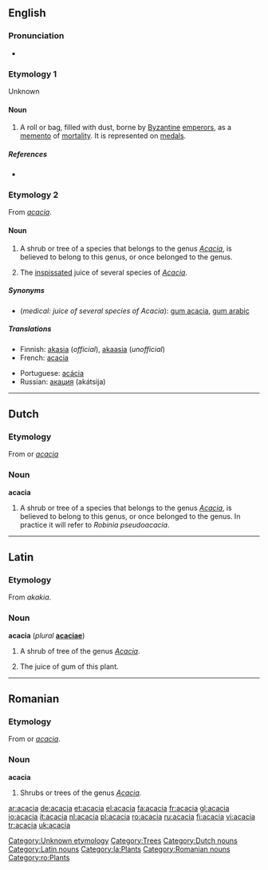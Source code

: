 ==English==

===Pronunciation===
*{{audio|en-us-acacia.ogg|Audio (US)}}
*:{{rhymes|eɪʃə}}

===Etymology 1===
Unknown [[Category:Unknown etymology]]

====Noun====
{{en-noun}}

# {{context|antiquities}} A roll or bag, filled with dust, borne by [[Byzantine]] [[emperor]]s, as a [[memento]] of [[mortality]]. It is represented on [[medal]]s.

{{commonspar|Acacia}}

=====References=====
*{{R:1913}}

===Etymology 2===
From {{L.}} ''[[#Latin|acacia]]''.

====Noun====
{{en-noun}}

# {{botany}} A shrub or tree of a species that belongs to the genus ''[[Acacia]]'', is believed to belong to this genus, or once belonged to the genus. 
# {{pharmacy}} The [[inspissated]] juice of several species of ''[[Acacia]]''.

=====Synonyms=====
*(''medical: juice of several species of Acacia''): [[gum acacia]], [[gum arabic]]

=====Translations=====
{{trans-top|shrub or tree}}
*Finnish: [[akasia]] (''official''), [[akaasia]] (''unofficial'')
*French: [[#French|acacia]] {{m}}
{{trans-mid}}
*Portuguese: [[acácia]] {{f}}
*Russian: [[акация]] (akátsija) {{f}}
{{trans-bottom}}

[[Category:Trees]]

----

==Dutch==

===Etymology===
From {{L.|nl}} or {{F.|nl}} ''[[#French|acacia]]''

===Noun===
'''acacia''' {{mf}}

# {{botany|lang=nl}} A shrub or tree of a species that belongs to the genus ''[[Acacia]]'', is believed to belong to this genus, or once belonged to the genus. In practice it will refer to ''Robinia pseudoacacia''.

[[Category:Dutch nouns]]

----

==Latin==

===Etymology===
From {{AGr.|la}} ''akakia''.

===Noun===
'''acacia''' {{f}} (''plural'' '''[[acaciae]]''')

# {{botany|lang=la}} A shrub of tree of the genus ''[[Acacia]]''.
# The juice of gum of this plant.

[[Category:Latin nouns]]
[[Category:la:Plants]]

----

==Romanian==

===Etymology===
From {{L.|ro}} or {{F.|ro}} ''[[#French|acacia]]''.

===Noun===
'''acacia'''

# Shrubs or trees of the genus ''[[Acacia]].''

[[Category:Romanian nouns]]
[[Category:ro:Plants]]

[[ar:acacia]]
[[de:acacia]]
[[et:acacia]]
[[el:acacia]]
[[fa:acacia]]
[[fr:acacia]]
[[gl:acacia]]
[[io:acacia]]
[[it:acacia]]
[[nl:acacia]]
[[pl:acacia]]
[[ro:acacia]]
[[ru:acacia]]
[[fi:acacia]]
[[vi:acacia]]
[[tr:acacia]]
[[uk:acacia]]